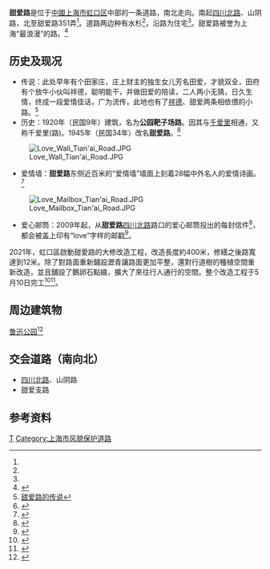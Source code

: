 {{noteTA
|G1=Unit
}}
{{Infobox China Road
|路牌类型=Shanghai
|中文道路名称=甜爱路
|走向1=南
|走向2=北
|走向1(E)=S
|走向2(E)=N
|道路英文名=Tian'ai Rd.
|图片=File:Tian'ai Road.JPG
|图片说明=
|道路属性=
|道路总长度=0.75
|车速限制=
|行车线数量=
|所在地区={{CHN}}[[上海市|上海市]][[虹口区|虹口区]]
|起点=四川北路、山阴路
|终点=甜爱路351弄
|道路旧名=公园靶子场路、千爱路
|通车日期=1920年
|路段主要建筑=[[鲁迅公园|鲁迅公园]]
}}
'''甜爱路'''是位于[[中华人民共和国|中國]][[上海市|上海市]][[虹口区|虹口区]]中部的一条道路，南北走向。南起[[四川北路|四川北路]]、山阴路，北至甜爱路351弄<ref name="shsmi"></ref>。道路两边种有水杉<ref name="xm"></ref>，沿路为住宅<ref name="shsmi"></ref>。甜爱路被誉为上海“最浪漫”的路。<ref>{{cite web|url=http://sh.people.com.cn/GB/134816/134818/8572641.html|title=上海最浪漫的4条小马路|work=人民网|date=2008-12-14|accessdate=2010-04-16|archive-date=2016-04-21|archive-url=https://web.archive.org/web/20160421101147/http://sh.people.com.cn/GB/134816/134818/8572641.html|dead-url=no}}</ref>

==历史及现况==
*传说：此处早年有个田家庄，庄上财主的独生女儿芳名田爱，才貌双全，田府有个放牛小伙叫祥德，聪明能干，并做田爱的陪读，二人两小无猜，日久生情，终成一段爱情佳话，广为流传，此地也有了[[祥德路|祥德]]、甜爱两条相依偎的小路。<ref>[http://commons.wikimedia.org/wiki/File:Legend_Tian%27ai_Road.JPG 甜爱路的传说]</ref>
*历史：1920年（民国9年）建筑，名为'''公园靶子场路'''。因其与[[千爱里|千爱里]]相通，又称千爱里(路)。1945年（民国34年）改名'''甜爱路'''。<ref name="shsmi">{{cite web|url=http://www.shsmi.cn/dmb/dmkw/8-4-2-2.htm|title=第二节　人文景观类|work=上海市地方志办公室|accessdate=2010-04-09}}{{dead link|date=2018年3月 |bot=InternetArchiveBot |fix-attempted=yes }}</ref>
[[File:Love_Wall_Tian'ai_Road.JPG|thumb]]
*爱情墙：'''甜爱路'''东侧近百米的“爱情墙”墙面上刻着28幅中外名人的爱情诗画。<ref>{{cite web|url=http://sztqb.sznews.com/html/2008-08/10/content_293567.htm|title=上海甜爱路新建“爱情墙”|work=深圳特区报|date=2008-08-10|accessdate=2010-04-09}}{{Dead link|date=2018年6月 |bot=InternetArchiveBot |fix-attempted=no }}</ref>
[[File:Love_Mailbox_Tian'ai_Road.JPG|thumb]]
*爱心邮筒：2009年起，从'''甜爱路'''[[四川北路|四川北路]]路口的爱心邮筒投出的每封信件<ref name="xm">{{cite web|url=http://xmwb.eastday.com/x/20090211/u1a535127.html|title=上海又添"浪漫"风景 到"甜爱邮筒"盖"爱的邮戳"|work=新民晚报|date=2009-02-11|accessdate=2010-04-09|archive-url=https://web.archive.org/web/20130721140355/http://xmwb.eastday.com/x/20090211/u1a535127.html|archive-date=2013-07-21|dead-url=yes}}</ref>，都会被盖上印有“love”字样的邮戳<ref>{{cite web|url=http://w.news365.com.cn/wxpd/sh/hk/200902/t20090213_2200097.htm|title=甜爱路情侣雕塑向社会征名(图)|work=文汇报|date=2009-02-13|accessdate=2010-04-09}}{{dead link|date=2018年3月 |bot=InternetArchiveBot |fix-attempted=yes }}</ref>。

2021年，虹口區啟動甜愛路的大修改造工程，改造長度約400米，修繕之後路寬達到12米。除了對路面重新鋪設瀝青讓路面更加平整，還對行道樹的種植空間重新改造，並且舖設了鵝卵石點綴，擴大了來往行人通行的空間。整个改造工程于5月10日完工<ref>{{cite news |title=上海最浪漫的甜愛路 520展現新風貌 |url=https://www.ettoday.net/news/20210520/1987013.htm |accessdate=2021-05-20 |work=www.ettoday.net |date=2021-05-20 |language=zh-Hant |archive-date=2021-05-20 |archive-url=https://web.archive.org/web/20210520170847/https://www.ettoday.net/news/20210520/1987013.htm |dead-url=no }}</ref><ref>{{cite news |author1=袁玮 |title=这条“上海最浪漫马路”散发出了更加甜蜜的气息！ |url=https://wap.xinmin.cn/content/31953138.html |accessdate=2021-05-20 |work=新民晚报 |date=2021-05-10 |archive-date=2021-05-20 |archive-url=https://web.archive.org/web/20210520144029/https://wap.xinmin.cn/content/31953138.html |dead-url=no }}</ref>。

==周边建筑物==
[[鲁迅公园_(上海)|鲁迅公园]]<ref>{{cite web|url=http://sports.eastday.com/eastday/node41749/node41753/userobject1ai694801.html|title=上海鲁迅纪念馆|work=中共上海市委宣传部|accessdate=2010-04-09|archive-date=2016-03-05|archive-url=https://web.archive.org/web/20160305013447/http://sports.eastday.com/eastday/node41749/node41753/userobject1ai694801.html|dead-url=yes}}</ref>

==交会道路（南向北）==
*[[四川北路|四川北路]]、山阴路
*甜爱支路

==参考资料==
{{reflist}}

[[Category:上海道路|T]]
[[Category:上海市风貌保护道路|Category:上海市风貌保护道路]]